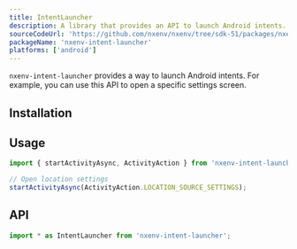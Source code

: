 ```yaml
---
title: IntentLauncher
description: A library that provides an API to launch Android intents.
sourceCodeUrl: 'https://github.com/nxenv/nxenv/tree/sdk-51/packages/nxenv-intent-launcher'
packageName: 'nxenv-intent-launcher'
platforms: ['android']
---
```



`nxenv-intent-launcher` provides a way to launch Android intents. For example, you can use this API to open a specific settings screen.

## Installation

<APIInstallSection />

## Usage

```ts
import { startActivityAsync, ActivityAction } from 'nxenv-intent-launcher';

// Open location settings
startActivityAsync(ActivityAction.LOCATION_SOURCE_SETTINGS);
```

## API

```js
import * as IntentLauncher from 'nxenv-intent-launcher';
```

<APISection packageName="nxenv-intent-launcher" apiName="IntentLauncher" />

